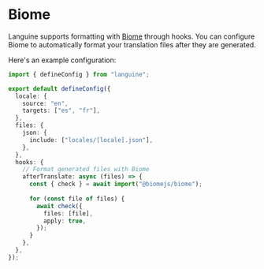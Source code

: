 # Biome

Languine supports formatting with [Biome](https://biomejs.dev/) through hooks. You can configure Biome to automatically format your translation files after they are generated.

Here's an example configuration:

```typescript title="languine.config.ts"
import { defineConfig } from "languine";

export default defineConfig({
  locale: {
    source: "en",
    targets: ["es", "fr"],
  },
  files: {
    json: {
      include: ["locales/[locale].json"],
    },
  },
  hooks: {
    // Format generated files with Biome
    afterTranslate: async (files) => {
      const { check } = await import("@biomejs/biome");
      
      for (const file of files) {
        await check({
          files: [file],
          apply: true,
        });
      }
    },
  },
});
```